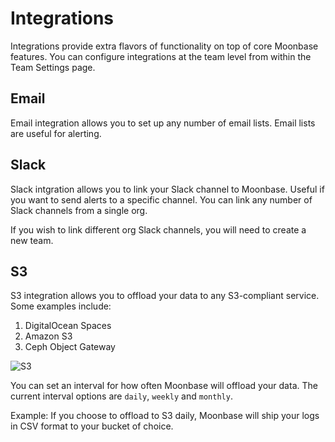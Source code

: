 # Integrations

Integrations provide extra flavors of functionality on top of core Moonbase features. You can configure integrations at the team level from within the Team Settings page.

## Email

Email integration allows you to set up any number of email lists. Email lists are useful for alerting.

## Slack

Slack intgration allows you to link your Slack channel to Moonbase. Useful if you want to send alerts to a specific channel. You can link any number of Slack channels from a single org.

If you wish to link different org Slack channels, you will need to create a new team.

## S3

S3 integration allows you to offload your data to any S3-compliant service. Some examples include:
1. DigitalOcean Spaces
2. Amazon S3
3. Ceph Object Gateway

![S3](../public/s3.png "S3 Integration")

You can set an interval for how often Moonbase will offload your data. The current interval options are `daily`, `weekly` and `monthly`.

Example: If you choose to offload to S3 daily, Moonbase will ship your logs in CSV format to your bucket of choice.